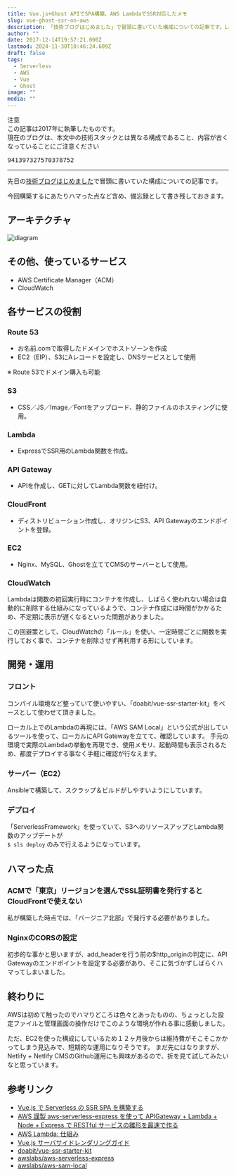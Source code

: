 ```yaml
---
title: Vue.js+Ghost APIでSPA構築、AWS LambdaでSSR対応したメモ
slug: vue-ghost-ssr-on-aws
description: 「技術ブログはじめました」で冒頭に書いていた構成についての記事です。LambdaでSSRする方法は既に記事が複数公開されていますが、今回構築するにあたりハマった点など含め、備忘録として書き残しておきます。
author: ""
date: 2017-12-14T19:57:21.000Z
lastmod: 2024-11-30T10:46:24.609Z
draft: false
tags:
  - Serverless
  - AWS
  - Vue
  - Ghost
image: ""
media: ""
---
```


<Note type="warn">注意<br />この記事は2017年に執筆したものです。<br />
現在のブログは、本文中の技術スタックとは異なる構成であること、内容が古くなっていることにご注意ください</Note>

<Pre embed="twitter">
941397327570378752
</Pre>

---

先日の[技術ブログはじめました](https://uuki.dev/blog/start)で冒頭に書いていた構成についての記事です。

今回構築するにあたりハマった点など含め、備忘録として書き残しておきます。

## アーキテクチャ

![diagram](/media/2017/12/diagram.jpg)

## その他、使っているサービス

- AWS Certificate Manager（ACM）
- CloudWatch

## 各サービスの役割

### Route 53

- お名前.comで取得したドメインでホストゾーンを作成
- EC2（EIP）、S3にAレコードを設定し、DNSサービスとして使用

※ Route 53でドメイン購入も可能

### S3

- CSS／JS／Image／Fontをアップロード、静的ファイルのホスティングに使用。

### Lambda

- ExpressでSSR用のLambda関数を作成。

### API Gateway

- APIを作成し、GETに対してLambda関数を紐付け。

### CloudFront

- ディストリビューション作成し、オリジンにS3、API Gatewayのエンドポイントを登録。

### EC2

- Nginx、MySQL、Ghostを立ててCMSのサーバーとして使用。

### CloudWatch

Lambdaは関数の初回実行時にコンテナを作成し、しばらく使われない場合は自動的に削除する仕組みになっているようで、コンテナ作成には時間がかかるため、不定期に表示が遅くなるといった問題がありました。

この回避策として、CloudWatchの「ルール」を使い、一定時間ごとに関数を実行しておく事で、コンテナを削除させず再利用する形にしています。

## 開発・運用

### フロント

コンパイル環境など整っていて使いやすい、「doabit/vue-ssr-starter-kit」をベースとして使わせて頂きました。

ローカル上でのLambdaの再現には、「AWS SAM Local」という公式が出しているツールを使って、ローカルにAPI Gatewayを立てて、確認しています。
手元の環境で実際のLambdaの挙動を再現でき、使用メモリ、起動時間も表示されるため、都度デプロイする事なく手軽に確認が行なえます。

### サーバー（EC2）

Ansibleで構築して、スクラップ＆ビルドがしやすいようにしています。

### デプロイ

「ServerlessFramework」を使っていて、S3へのリソースアップとLambda関数のアップデートが<br />
`$ sls deploy` のみで行えるようになっています。

## ハマった点

### ACMで「東京」リージョンを選んでSSL証明書を発行するとCloudFrontで使えない

私が構築した時点では、「バージニア北部」で発行する必要がありました。

### NginxのCORSの設定

初歩的な事かと思いますが、add_headerを行う前の$http_originの判定に、API Gatewayのエンドポイントを設定する必要があり、そこに気づかずしばらくハマってしまいました。

## 終わりに

AWSは初めて触ったのでハマりどころは色々とあったものの、ちょっとした設定ファイルと管理画面の操作だけでこのような環境が作れる事に感動しました。

ただ、EC2を使った構成にしているため１２ヶ月後からは維持費がそこそこかかってしまう見込みで、短期的な運用になりそうです。
まだ先にはなりますが、Netlify + Netlify CMSのGithub運用にも興味があるので、折を見て試してみたいなと思っています。

## 参考リンク

- [Vue.js で Serverless の SSR SPA を構築する](https://qiita.com/mikakane/items/5d26431c641bbe6f2325)
- [AWS 謹製 aws-serverless-express を使って APIGateway + Lambda + Node + Express で RESTful サービスの雛形を最速で作る](https://qiita.com/exabugs/items/594d3cd417e99dc29387)
- [AWS Lambda: 仕組み](http://docs.aws.amazon.com/ja_jp/lambda/latest/dg/lambda-introduction.html)
- [Vue.js サーバサイドレンダリングガイド](https://ssr.vuejs.org/ja/)
- [doabit/vue-ssr-starter-kit](https://github.com/doabit/vue-ssr-starter-kit)
- [awslabs/aws-serverless-express](https://github.com/awslabs/aws-serverless-express)
- [awslabs/aws-sam-local](https://github.com/awslabs/aws-sam-local)